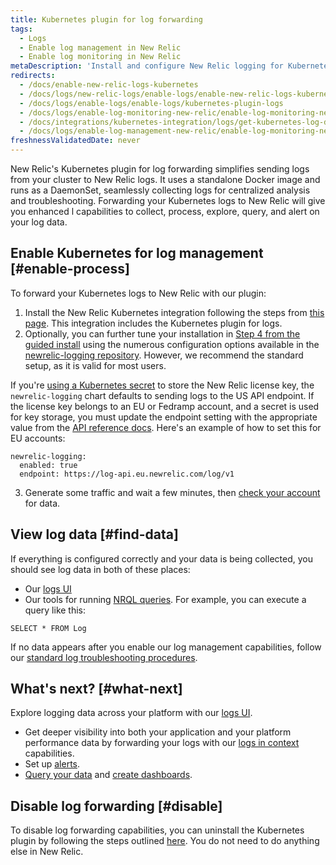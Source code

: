 ```yaml
---
title: Kubernetes plugin for log forwarding
tags:
  - Logs
  - Enable log management in New Relic
  - Enable log monitoring in New Relic
metaDescription: 'Install and configure New Relic logging for Kubernetes, so you can use enhanced log management capabilities.'
redirects:
  - /docs/enable-new-relic-logs-kubernetes
  - /docs/logs/new-relic-logs/enable-logs/enable-new-relic-logs-kubernetes
  - /docs/logs/enable-logs/enable-logs/kubernetes-plugin-logs
  - /docs/logs/enable-log-monitoring-new-relic/enable-log-monitoring-new-relic/kubernetes-plugin-log-forwarding
  - /docs/integrations/kubernetes-integration/logs/get-kubernetes-log-data
  - /docs/logs/enable-log-management-new-relic/enable-log-monitoring-new-relic/kubernetes-plugin-log-forwarding
freshnessValidatedDate: never
---
```


New Relic's Kubernetes plugin for log forwarding simplifies sending logs from your cluster to New Relic logs. It uses a standalone Docker image and runs as a DaemonSet, seamlessly collecting logs for centralized analysis and troubleshooting. Forwarding your Kubernetes logs to New Relic will give you enhanced l<InlinePopover type="logs" /> capabilities to collect, process, explore, query, and alert on your log data.

## Enable Kubernetes for log management [#enable-process]

To forward your Kubernetes logs to New Relic with our plugin:

1. Install the New Relic Kubernetes integration following the steps from [this page](/docs/kubernetes-pixie/kubernetes-integration/installation/kubernetes-integration-install-configure/). This integration includes the Kubernetes plugin for logs.
2. Optionally, you can further tune your installation in [Step 4 from the guided install](/docs/kubernetes-pixie/kubernetes-integration/installation/kubernetes-integration-install-configure/#kubernetes-install-navigation) using the numerous configuration options available in the [newrelic-logging repository](https://github.com/newrelic/helm-charts/tree/master/charts/newrelic-logging#configuration). However, we recommend the standard setup, as it is valid for most users.

  <Callout variant="important">
  
  If you're [using a Kubernetes secret](https://github.com/newrelic/helm-charts/blob/master/charts/newrelic-logging/values.yaml#L8-L25) to store the New Relic license key, the `newrelic-logging` chart defaults to sending logs to the US API endpoint. If the license key belongs to an EU or Fedramp account, and a secret is used for key storage, you must update the endpoint setting with the appropriate value from the [API reference docs](https://docs.newrelic.com/docs/logs/log-api/introduction-log-api/#endpoint). Here's an example of how to set this for EU accounts:

  ```
  newrelic-logging:
    enabled: true
    endpoint: https://log-api.eu.newrelic.com/log/v1
  ```
  </Callout>

3. Generate some traffic and wait a few minutes, then [check your account](#find-data) for data.

<InstallFeedback />

## View log data [#find-data]

If everything is configured correctly and your data is being collected, you should see log data in both of these places:

* Our [logs UI](https://one.newrelic.com/launcher/logger.log-launcher)
* Our tools for running [NRQL queries](/docs/chart-builder/use-chart-builder/choose-data/use-advanced-nrql-mode-specify-data). For example, you can execute a query like this:

```
SELECT * FROM Log
```

If no data appears after you enable our log management capabilities, follow our [standard log troubleshooting procedures](/docs/logs/log-management/troubleshooting/no-log-data-appears-ui/).

## What's next? [#what-next]

Explore logging data across your platform with our [logs UI](/docs/logs/log-management/ui-data/use-logs-ui/).

* Get deeper visibility into both your application and your platform performance data by forwarding your logs with our [logs in context](/docs/logs/enable-log-management-new-relic/configure-logs-context/configure-logs-context-apm-agents/) capabilities.
* Set up [alerts](/docs/alerts-applied-intelligence/new-relic-alerts/alert-conditions/create-alert-conditions/).
* [Query your data](/docs/query-your-data/explore-query-data/get-started/introduction-querying-new-relic-data/) and [create dashboards](/docs/query-your-data/explore-query-data/dashboards/introduction-dashboards/).

## Disable log forwarding [#disable]

To disable log forwarding capabilities, you can uninstall the Kubernetes plugin by following the steps outlined [here](/docs/kubernetes-pixie/kubernetes-integration/uninstall-kubernetes/). You do not need to do anything else in New Relic.
